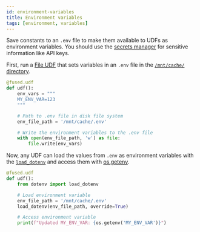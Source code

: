 ```yaml
---
id: environment-variables
title: Environment variables
tags: [environment, variables]
---
```


Save constants to an `.env` file to make them available to UDFs as environment variables. You should use the [secrets manager](/workbench/account/#secrets-management) for sensitive information like API keys.

First, run a [File UDF](/tutorials/Geospatial%20with%20Fused/filetile/#single-viewport) that sets variables in an `.env` file in the [`/mnt/cache/` directory](/core-concepts/content-management/file-system/#mntcache-disk).

```py
@fused.udf
def udf():
    env_vars = """
    MY_ENV_VAR=123
    """

    # Path to .env file in disk file system
    env_file_path = '/mnt/cache/.env'

    # Write the environment variables to the .env file
    with open(env_file_path, 'w') as file:
        file.write(env_vars)
```

Now, any UDF can load the values from `.env` as environment variables with the [`load_dotenv`](https://pypi.org/project/python-dotenv/) and access them with [os.getenv](https://www.geeksforgeeks.org/python-os-getenv-method/).

```py
@fused.udf
def udf():
    from dotenv import load_dotenv

    # Load environment variable
    env_file_path = '/mnt/cache/.env'
    load_dotenv(env_file_path, override=True)

    # Access environment variable
    print(f"Updated MY_ENV_VAR: {os.getenv('MY_ENV_VAR')}")
```
